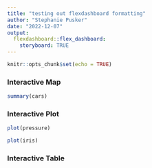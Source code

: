 ```yaml
---
title: "testing out flexdashboard formatting"
author: "Stephanie Pusker"
date: "2022-12-07"
output: 
  flexdashboard::flex_dashboard:
    storyboard: TRUE
---
```


```r
knitr::opts_chunk$set(echo = TRUE)
```


### Interactive Map
```r
summary(cars)
```


### Interactive Plot

```r
plot(pressure)

plot(iris)
```

### Interactive Table

```r

```

